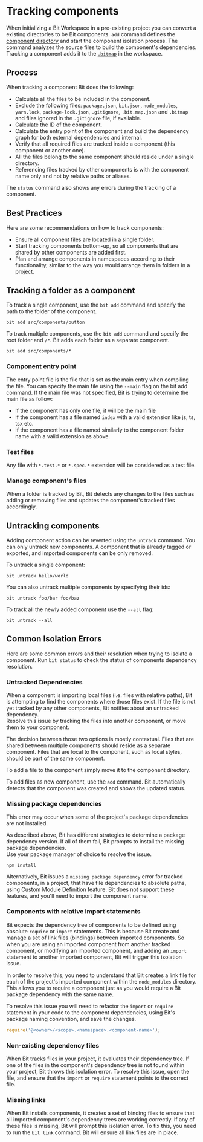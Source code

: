 # Tracking components

When initializing a Bit Workspace in a pre-existing project you can convert a existing directories to be Bit components. `add` command defines the [component directory](/workspace/component-directory) and start the component isolation process. The command analyzes the source files to build the component's dependencies. Tracking a component adds it to the [`.bitmap`](/workspace/bitmap) in the workspace.

## Process

When tracking a component Bit does the following:

- Calculate all the files to be included in the component.
- Exclude the following files: `package.json`, `bit.json`, `node_modules`, `yarn.lock`, `package-lock.json`, `.gitignore`, `.bit.map.json` and `.bitmap` and files ignored in the `.gitignore` file, if available.
- Calculate the ID of the component.
- Calculate the entry point of the component and build the dependency graph for both external dependencies and internal.
- Verify that all required files are tracked inside a component (this component or another one).
- All the files belong to the same component should reside under a single directory.
- Referencing files tracked by other components is with the component name only and not by relative paths or aliases.

The `status` command also shows any errors during the tracking of a component.

## Best Practices

Here are some recommendations on how to track components:

- Ensure all component files are located in a single folder.
- Start tracking components bottom-up, so all components that are shared by other components are added first.
- Plan and arrange components in namespaces according to their functionality, similar to the way you would arrange them in folders in a project.

## Tracking a folder as a component

To track a single component, use the `bit add` command and specify the path to the folder of the component.

```shell
bit add src/components/button
```

To track multiple components, use the `bit add` command and specify the root folder and `/*`. Bit adds each folder as a separate component.

```shell
bit add src/components/*
```

### Component entry point

The entry point file is the file that is set as the main entry when compiling the file. You can specify the main file using the `--main` flag on the bit add command. If the main file was not specified, Bit is trying to determine the main file as follow:

- If the component has only one file, it will be the main file
- If the component has a file named `index` with a valid extension like js, ts, tsx etc.
- If the component has a file named similarly to the component folder name with a valid extension as above.

### Test files

Any file with `*.test.*` or `*.spec.*` extension will be considered as a test file.

### Manage component's files

When a folder is tracked by Bit, Bit detects any changes to the files such as adding or removing files and updates the component's tracked files accordingly.  

## Untracking components

Adding component action can be reverted using the `untrack` command. You can only untrack new components. A component that is already tagged or exported, and imported components can be only removed.

To untrack a single component:

```shell
bit untrack hello/world
```

You can also untrack multiple components by specifying their ids:

```shell
bit untrack foo/bar foo/baz
```

To track all the newly added component use the `--all` flag:

```shell
bit untrack --all
```

## Common Isolation Errors

Here are some common errors and their resolution when trying to isolate a component. Run `bit status` to check the status of components dependency resolution.

### Untracked Dependencies

When a component is importing local files (i.e. files with relative paths), Bit is attempting to find the components where those files exist. If the file is not yet tracked by any other components, Bit notifies about an untracked dependency.  
Resolve this issue by tracking the files into another component, or move them to your component.

The decision between those two options is mostly contextual. Files that are shared between multiple components should reside as a separate component. Files that are local to the component, such as local styles, should be part of the same component.

To add a file to the component simply move it to the component directory.

To add files as new component, use the `add` command. Bit automatically detects that the component was created and shows the updated status.

### Missing package dependencies

This error may occur when some of the project's package dependencies are not installed.

As described above, Bit has different strategies to determine a package dependency version. If all of them fail, Bit prompts to install the missing package dependencies.  
Use your package manager of choice to resolve the issue.

```shell
npm install
```

Alternatively, Bit issues a `missing package dependency` error for tracked components, in a project, that have file dependencies to absolute paths, using Custom Module Definition feature. Bit does not support these features, and you'll need to import the component name.

### Components with relative import statements

Bit expects the dependency tree of components to be defined using absolute `require` or `import` statements. This is because Bit create and manage a set of link files (bindings) between imported components. So when you are using an imported component from another tracked component, or modifying an imported component, and adding an `import` statement to another imported component, Bit will trigger this isolation issue.

In order to resolve this, you need to understand that Bit creates a link file for each of the project's imported component within the `node_modules` directory. This allows you to require a component just as you would require a Bit package dependency with the same name.

To resolve this issue you will need to refactor the `import` or `require` statement in your code to the component dependencies, using Bit's package naming convention, and save the changes.

```javascript
require('@<owner>/<scope>.<namespace>.<component-name>');
```

### Non-existing dependency files

When Bit tracks files in your project, it evaluates their dependency tree. If one of the files in the component's dependency tree is not found within your project, Bit throws this isolation error. To resolve this issue, open the file, and ensure that the `import` or `require` statement points to the correct file.

### Missing links

When Bit installs components, it creates a set of binding files to ensure that all imported component's dependency trees are working correctly. If any of these files is missing, Bit will prompt this isolation error. To fix this, you need to run the `bit link` command. Bit will ensure all link files are in place.
